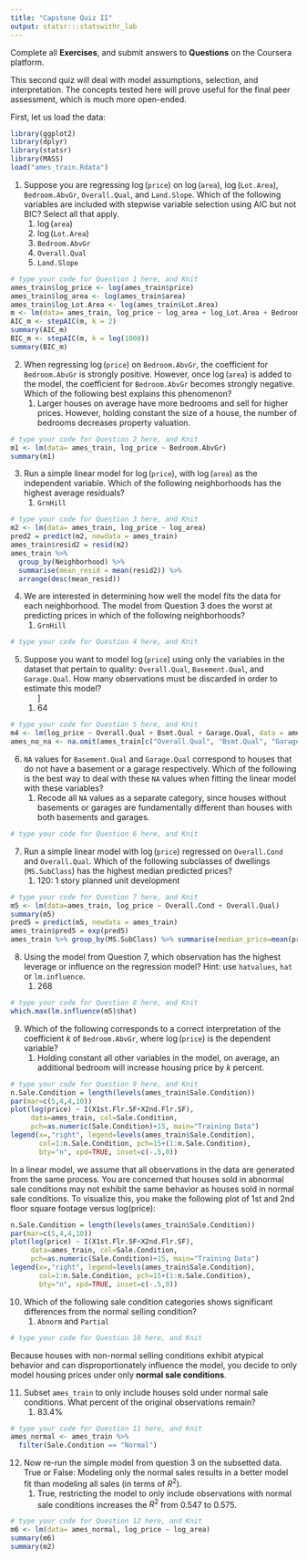 ```yaml
---
title: "Capstone Quiz II"
output: statsr:::statswithr_lab
---
```


<div id="instructions">
Complete all **Exercises**, and submit answers to **Questions** on the Coursera 
platform.
</div>

This second quiz will deal with model assumptions, selection, and interpretation.  The concepts tested here will prove useful for the final peer assessment, which is much more open-ended.

First, let us load the data:

```r
library(ggplot2)
library(dplyr)
library(statsr)
library(MASS)
load("ames_train.Rdata")
```


1. Suppose you are regressing $\log$(`price`) on $\log$(`area`), $\log$(`Lot.Area`), `Bedroom.AbvGr`, `Overall.Qual`, and `Land.Slope`.  Which of the following variables are included with stepwise variable selection using AIC but not BIC?  Select all that apply.
<ol>
<li> $\log$(`area`) </li>
<li> $\log$(`Lot.Area`) </li> 
<li> `Bedroom.AbvGr` </li> 
<li> `Overall.Qual` </li>
<li> `Land.Slope` </li>
</ol>
```r
# type your code for Question 1 here, and Knit
ames_train$log_price <- log(ames_train$price)
ames_train$log_area <- log(ames_train$area)
ames_train$log_Lot.Area <- log(ames_train$Lot.Area)
m <- lm(data= ames_train, log_price ~ log_area + log_Lot.Area + Bedroom.AbvGr + Overall.Qual + Land.Slope)
AIC_m <- stepAIC(m, k = 2)
summary(AIC_m)
BIC_m <- stepAIC(m, k = log(1000))
summary(BIC_m)
```

\fb{Use the function `stepAIC` from the `MASS` package.  In AIC, $k = 2$, whereas in BIC, $k = \log(n)$.

This question refers to the following learning objective(s):
Use principled statistical methods to select a single parsimonious model.
}


2. When regressing $\log$(`price`) on `Bedroom.AbvGr`, the coefficient for `Bedroom.AbvGr` is strongly positive.  However, once $\log$(`area`) is added to the model, the coefficient for `Bedroom.AbvGr` becomes strongly negative.  Which of the following best explains this phenomenon?
<ol>
<li> Larger houses on average have more bedrooms and sell for higher prices.  However, holding constant the size of a house, the number of bedrooms decreases property valuation.
</ol>

```r
# type your code for Question 2 here, and Knit
m1 <- lm(data= ames_train, log_price ~ Bedroom.AbvGr)
summary(m1)
```

\fb{Recall: the interpretation of a coefficient holds constant all other variables included in the model.

This question refers to the following learning objective(s):
Interpret the estimate for a slope (say $$b_1$$) as "All else held constant, for each unit increase in $$x_1$$, we would expect $$y$$ to be higher/lower on average by $$b_1$$."
}

3.  Run a simple linear model for $\log$(`price`), with $\log$(`area`) as the independent variable.  Which of the following neighborhoods has the highest average residuals?  
<ol>
<li> `GrnHill`
</ol>

```r
# type your code for Question 3 here, and Knit
m2 <- lm(data= ames_train, log_price ~ log_area)
pred2 = predict(m2, newdata = ames_train)
ames_train$resid2 = resid(m2)
ames_train %>% 
  group_by(Neighborhood) %>% 
  summarise(mean_resid = mean(resid2)) %>% 
  arrange(desc(mean_resid))
```

\fb{Extract the residual from a model (say `m.1`) with the command `resid(m.1)`.  Then summarize the residuals, grouping by neighborhood.

This question refers to the following learning objective(s):
Identify the assumptions of linear regression and assess when a model may need to be improved.
Examine the residuals of a linear model.
}

4. We are interested in determining how well the model fits the data for each neighborhood.  The model from Question 3 does the worst at predicting prices in which of the following neighborhoods?
<ol>
<li> `GrnHill`
</ol>

```r
# type your code for Question 4 here, and Knit

```

\fb{The average squared residuals is one good measure for comparing how well the model predicts prices between neighborhoods.  Find the neighborhood for which this is maximized.

This question refers to the following learning objective(s):
Examine the residuals of a linear model.
}

5. Suppose you want to model  $\log$(`price`) using only the variables in the dataset that pertain to quality: `Overall.Qual`, `Basement.Qual`, and `Garage.Qual`.  How many observations must be discarded in order to estimate this model?
<ol>]
<li> 64
</ol>

```r
# type your code for Question 5 here, and Knit
m4 <- lm(log_price ~ Overall.Qual + Bsmt.Qual + Garage.Qual, data = ames_train)
ames_no_na <- na.omit(ames_train[c("Overall.Qual", "Bsmt.Qual", "Garage.Qual", "log_price")])
```

\fb{Run the model in R.  How many observations are used?  There are 1000 originally in the data.

This question refers to the following learning objective(s):
Identify the assumptions of linear regression and assess when a model may need to be improved.
}

6.  `NA` values for `Basement.Qual` and `Garage.Qual` correspond to houses that do not have a basement or a garage respectively.  Which of the following is the best way to deal with these `NA` values when fitting the linear model with these variables?    
<ol>
<li> Recode all `NA` values as a separate category, since houses without basements or garages are fundamentally different than houses with both basements and garages.
</ol>

```r
# type your code for Question 6 here, and Knit

```

\fb{We can use the information that a house does not have a basement or garage to create a separate category for `NA` values.  This will allow us to avoid discarding observations and use the model to predict prices for out-of-sample houses that lack garages or basements.

This question refers to the following learning objective(s):
Check the assumptions of a linear model.
}

7. Run a simple linear model with  $\log$(`price`) regressed on `Overall.Cond` and `Overall.Qual`.  Which of the following subclasses of dwellings (`MS.SubClass`) has the highest median predicted prices?
<ol>
<li> 120: 1 story planned unit development
</ol>

```r
# type your code for Question 7 here, and Knit
m5 <- lm(data=ames_train, log_price ~ Overall.Cond + Overall.Qual) 
summary(m5)
pred5 = predict(m5, newdata = ames_train)
ames_train$pred5 = exp(pred5)
ames_train %>% group_by(MS.SubClass) %>% summarise(median_price=mean(pred5)) %>% arrange(desc(median_price))
```

\fb{After fitting the model, use the `predict` function to find the predicted values for each observation in the data set.  Then use `group_by` and `summarise` in dplyr to find the median predicted price for each subclass of dwellings.

This question refers to the following learning objective(s):
Predict the value of the response variable for a given value of the explanatory variable, $x^\star$, by plugging in $x^\star$ in the linear model:
}

8. Using the model from Question 7, which observation has the highest leverage or influence on the regression model?  Hint: use `hatvalues`, `hat` or `lm.influence`.
<ol>
<li> 268
</ol>

```r
# type your code for Question 8 here, and Knit
which.max(lm.influence(m5)$hat)
```

\fb{First, fit the model from question 7.  Then, using `hatvalues` or a combination of `hat` and `lm.influence`, you can extract the leverage values of the model.  The higher the leverage, the more influential the observation is on the model fit.

This question refers to the following learning objective(s):
Identify outliers and high leverage points in a linear model.
}

9. Which of the following corresponds to a correct interpretation of the coefficient $k$ of `Bedroom.AbvGr`, where  $\log$(`price`) is the dependent variable?
<ol>
<li> Holding constant all other variables in the model, on average, an additional bedroom will increase housing price by $k$ percent.
</ol>

```r
# type your code for Question 9 here, and Knit
n.Sale.Condition = length(levels(ames_train$Sale.Condition))
par(mar=c(5,4,4,10))
plot(log(price) ~ I(X1st.Flr.SF+X2nd.Flr.SF), 
     data=ames_train, col=Sale.Condition,
     pch=as.numeric(Sale.Condition)+15, main="Training Data")
legend(x=,"right", legend=levels(ames_train$Sale.Condition),
       col=1:n.Sale.Condition, pch=15+(1:n.Sale.Condition),
       bty="n", xpd=TRUE, inset=c(-.5,0))
```

\fb{In a multiple regression setting, we only hold constant all other variables included in the model.  Also, since we use `log(price)` as our dependent variable, we interpret the coefficient as a percent increase or decrease, rather than an absolute increase or decrease.

This question refers to the following learning objective(s):
Interpret the estimate for a slope (say $$b_1$$) as "All else held constant, for each unit increase in $$x_1$$, we would expect $$y$$ to be higher/lower on average by $$b_1$$."
}

In a linear model, we assume that all observations in the data are generated from the same process.  You are concerned that houses sold in abnormal sale conditions may not exhibit the same behavior as houses sold in normal sale conditions.  To visualize this, you make the following plot of 1st and 2nd floor square footage versus log(price):

```r
n.Sale.Condition = length(levels(ames_train$Sale.Condition))
par(mar=c(5,4,4,10))
plot(log(price) ~ I(X1st.Flr.SF+X2nd.Flr.SF), 
     data=ames_train, col=Sale.Condition,
     pch=as.numeric(Sale.Condition)+15, main="Training Data")
legend(x=,"right", legend=levels(ames_train$Sale.Condition),
       col=1:n.Sale.Condition, pch=15+(1:n.Sale.Condition),
       bty="n", xpd=TRUE, inset=c(-.5,0))
```

10. Which of the following sale condition categories shows significant differences from the normal selling condition?
<ol>
<li> `Abnorm` and `Partial`
</ol>

```r
# type your code for Question 10 here, and Knit

```


\fb{A house sold under abnormal conditions often sells for much less than expected given its square footage.  Similarly, a partial sale of a house results in a higher price on average holding constant square footage.  However, one partial sale has a total square footage of over 4000, which is highly influential on the regression results.

This question refers to the following learning objective(s):
Be cautious about using a categorical explanatory variable when one of the levels has very few observations, as these may act as influential points.
List the conditions for multiple linear regression.
}


Because houses with non-normal selling conditions exhibit atypical behavior and can disproportionately influence the model, you decide to only model housing prices under only **normal sale conditions**.  

11. Subset `ames_train` to only include houses sold under normal sale conditions.  What percent of the original observations remain?
<ol>
<li> 83.4\%
</ol>

```r
# type your code for Question 11 here, and Knit
ames_normal <- ames_train %>%
  filter(Sale.Condition == "Normal")
```

\fb{Use either `dplyr` or the `subset` R command, setting the logical condition to be `Sale.Condition == T`.

This question refers to the following learning objective(s):
Use R commands to effectively manipulate data.
}

12. Now re-run the simple model from question 3 on the subsetted data.  True or False: Modeling only the normal sales results in a better model fit than modeling all sales (in terms of $R^2$).
<ol>
<li> True, restricting the model to only include observations with normal sale conditions increases the $R^2$ from 0.547 to 0.575.
</ol>

```r
# type your code for Question 12 here, and Knit
m6 <- lm(data= ames_normal, log_price ~ log_area)
summary(m6)
summary(m2)
```

\fb{Run the model under both the full and subsetted data.  Calculate the $R^2$ values for each model and compare.

This question refers to the following learning objective(s):
Be cautious about using a categorical explanatory variable when one of the levels has very few observations, as these may act as influential points.
Define $R^2$ as the percentage of the variability in the response variable explained by the the explanatory variable.

}
